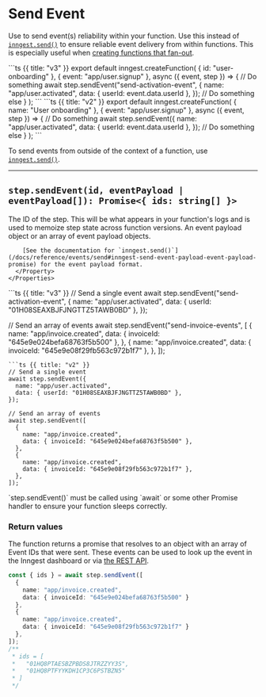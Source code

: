 
# Send Event

Use to send event(s) reliability within your function. Use this instead of [`inngest.send()`](/docs/reference/events/send) to ensure reliable event delivery from within functions. This is especially useful when [creating functions that fan-out](/docs/guides/fan-out-jobs).

<CodeGroup>
```ts {{ title: "v3" }}
export default inngest.createFunction(
  { id: "user-onboarding" },
  { event: "app/user.signup" },
  async ({ event, step }) => {
    // Do something
    await step.sendEvent("send-activation-event", {
      name: "app/user.activated",
      data: { userId: event.data.userId },
    });
    // Do something else
  }
);
```
```ts {{ title: "v2" }}
export default inngest.createFunction(
  { name: "User onboarding" },
  { event: "app/user.signup" },
  async ({ event, step }) => {
    // Do something
    await step.sendEvent({
      name: "app/user.activated",
      data: { userId: event.data.userId },
    });
    // Do something else
  }
);
```
</CodeGroup>

To send events from outside of the context of a function, use [`inngest.send()`](/docs/reference/events/send).

---

## `step.sendEvent(id, eventPayload | eventPayload[]): Promise<{ ids: string[] }>`

<Row>
  <Col>
    <Properties>
      <Property name="id" type="string" required>
        The ID of the step. This will be what appears in your function's logs and is used to memoize step state across function versions.
      </Property>
      <Property name="eventPayload" type="object | object[]" required>
        An event payload object or an array of event payload objects.

        [See the documentation for `inngest.send()`](/docs/reference/events/send#inngest-send-event-payload-event-payload-promise) for the event payload format.
      </Property>
    </Properties>
  </Col>
  <Col>
  <CodeGroup>
  ```ts {{ title: "v3" }}
  // Send a single event
  await step.sendEvent("send-activation-event", {
    name: "app/user.activated",
    data: { userId: "01H08SEAXBJFJNGTTZ5TAWB0BD" },
  });

  // Send an array of events
  await step.sendEvent("send-invoice-events", [
    {
      name: "app/invoice.created",
      data: { invoiceId: "645e9e024befa68763f5b500" },
    },
    {
      name: "app/invoice.created",
      data: { invoiceId: "645e9e08f29fb563c972b1f7" },
    },
  ]);
  ```
  ```ts {{ title: "v2" }}
  // Send a single event
  await step.sendEvent({
    name: "app/user.activated",
    data: { userId: "01H08SEAXBJFJNGTTZ5TAWB0BD" },
  });

  // Send an array of events
  await step.sendEvent([
    {
      name: "app/invoice.created",
      data: { invoiceId: "645e9e024befa68763f5b500" },
    },
    {
      name: "app/invoice.created",
      data: { invoiceId: "645e9e08f29fb563c972b1f7" },
    },
  ]);
  ```
  </CodeGroup>
  </Col>
</Row>

<Callout>
  `step.sendEvent()` must be called using `await` or some other Promise handler to ensure your function sleeps correctly.
</Callout>

### Return values

The function returns a promise that resolves to an object with an array of Event IDs that were sent. These events can be used to look up the event in the Inngest dashboard or via [the REST API](https://api-docs.inngest.com/docs/inngest-api/pswkqb7u3obet-get-an-event).

```ts
const { ids } = await step.sendEvent([
  {
    name: "app/invoice.created",
    data: { invoiceId: "645e9e024befa68763f5b500" }
  },
  {
    name: "app/invoice.created",
    data: { invoiceId: "645e9e08f29fb563c972b1f7" }
  },
]);
/**
 * ids = [
 *   "01HQ8PTAESBZPBDS8JTRZZYY3S",
 *   "01HQ8PTFYYKDH1CP3C6PSTBZN5"
 * ]
 */
```
